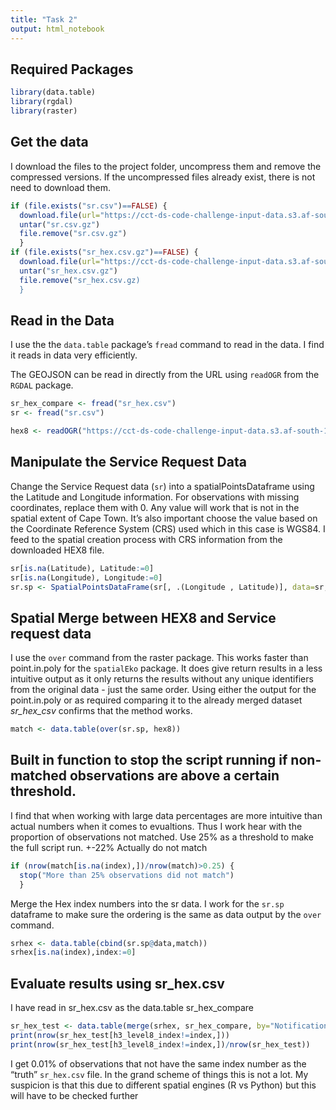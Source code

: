 ```yaml
---
title: "Task 2"
output: html_notebook
---
```


## Required Packages

```r
library(data.table)
library(rgdal)
library(raster)

```

## Get the data
I download the files to the project folder, uncompress them and remove the compressed versions. If the uncompressed files already exist, there is not need to download them. 

```r
if (file.exists("sr.csv")==FALSE) {
  download.file(url="https://cct-ds-code-challenge-input-data.s3.af-south-1.amazonaws.com/sr.csv.gz", destfile ="sr.csv.gz", method='curl')
  untar("sr.csv.gz")
  file.remove("sr.csv.gz")
  }
if (file.exists("sr_hex.csv.gz")==FALSE) {
  download.file(url="https://cct-ds-code-challenge-input-data.s3.af-south-1.amazonaws.com/sr_hex.csv.gz", destfile ="sr_hex.csv.gz", method='curl')
  untar("sr_hex.csv.gz")
  file.remove("sr_hex.csv.gz)
  }

```

## Read in the Data
I use the the `data.table` package's `fread` command to read in the data. I find it reads in data very efficiently. 

The GEOJSON can be read in directly from the URL using `readOGR` from the `RGDAL` package. 

```r
sr_hex_compare <- fread("sr_hex.csv")
sr <- fread("sr.csv")

hex8 <- readOGR("https://cct-ds-code-challenge-input-data.s3.af-south-1.amazonaws.com/city-hex-polygons-8.geojson")
```

## Manipulate the Service Request Data

Change the Service Request data (`sr`) into a spatialPointsDataframe using the Latitude and Longitude information. For observations with missing coordinates, replace them with 0. Any value will work that is not in the spatial extent of Cape Town. It's also important choose the value based on the Coordinate Reference System (CRS) used which in this case is WGS84. I feed to the spatial creation process with CRS information from the downloaded HEX8 file.
```r
sr[is.na(Latitude), Latitude:=0]
sr[is.na(Longitude), Longitude:=0]
sr.sp <- SpatialPointsDataFrame(sr[, .(Longitude , Latitude)], data=sr, proj4string=crs(hex8))
```

## Spatial Merge between HEX8 and Service request data
I use the `over` command from the raster package. This works faster than point.in.poly for the `spatialEko` package. It does give return results in a less intuitive output as it only returns the results without any unique identifiers from the original data - just the same order. Using either the output for the point.in.poly or as required comparing it to the already merged dataset *sr_hex_csv* confirms that the method works. 

```r
match <- data.table(over(sr.sp, hex8))
```

## Built in function to stop the script running if non-matched observations are above a certain threshold.
I find that when working with large data percentages are more intuitive than actual numbers when it comes to evualtions. Thus I work hear with the proportion of observations not matched. Use 25% as a threshold to make the full script run. +-22% Actually do not match  

```r
if (nrow(match[is.na(index),])/nrow(match)>0.25) {
  stop("More than 25% observations did not match")    
  }

```

Merge the Hex index numbers into the sr data. I work for the `sr.sp` dataframe to make sure the ordering is the same as data output by the `over` command. 
```r
srhex <- data.table(cbind(sr.sp@data,match))
srhex[is.na(index),index:=0]
```


## Evaluate results using sr_hex.csv
I have read in sr_hex.csv as the data.table sr_hex_compare
```r
sr_hex_test <- data.table(merge(srhex, sr_hex_compare, by="NotificationNumber"))
print(nrow(sr_hex_test[h3_level8_index!=index,]))
print(nrow(sr_hex_test[h3_level8_index!=index,])/nrow(sr_hex_test))
```

I get 0.01% of observations that not have the same index number as the "truth" `sr_hex.csv` file. In the grand scheme of things this is not a lot. My suspicion is that this due to different spatial engines (R vs Python) but this will have to be checked further 

